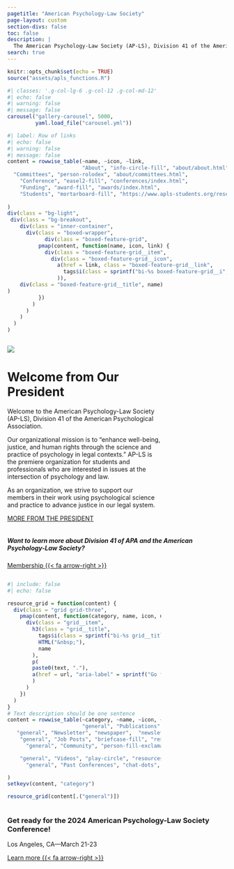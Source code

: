 ```yaml
---
pagetitle: "American Psychology-Law Society"
page-layout: custom
section-divs: false
toc: false
description: |
  The American Psychology-Law Society (AP-LS), Division 41 of the American Psychological Association is an organization dedicated to enhancing the well-being, justice, and human rights through the science and practice of psychology in legal contexts.  
search: true
---
```


```r
knitr::opts_chunk$set(echo = TRUE)
source("assets/apls_functions.R")
```



::: {.hero-banner .column-screen}
::: {.inner-container}

```r
#| classes: '.g-col-lg-6 .g-col-12 .g-col-md-12'
#| echo: false
#| warning: false 
#| message: false
carousel("gallery-carousel", 5000, 
         yaml.load_file("carousel.yml"))
```


:::

::: {#gallery .column-page}
:::

```{=html}
<style>
#hero-banner {
  padding-top: 35px;
  padding-bottom: 15px;
}
#quarto-content main { 
  margin-top: 0;
  padding-top: 0;
}
html {
  scroll-behavior: smooth;
}
.headline {
font-size: 1.25rem;
font-weight: 600;
padding-bottom: 1rem;
}
.headline p {
  margin: 25px;
  padding-bottom: 0.2rem;
}
.headline a {
  color: #f8f8f8;
  text-decoration: none;
}
.headline ul li {
  margin-bottom: 0.3rem;
}
.carousel.card {
  padding-top: 2rem;
}
.carousel img {
  width: 60%;
  margin-bottom: 110px;
}
.carousel-control-prev-icon, .carousel-control-next-icon {
  margin-bottom: 110px;
}
.carousel-caption {
  padding-top: 1rem;
  padding-bottom: 1rem;
}
</style>
```

:::

::: {.column-screen}
::: grid
::: {.alt-background-blue}

```r
#| label: Row of links
#| echo: false
#| warning: false
#| message: false
content = rowwise_table(~name, ~icon, ~link,
                        "About", "info-circle-fill", "about/about.html",
  "Committees", "person-rolodex", "about/committees.html",
    "Conference", "easel2-fill", "conferences/index.html", 
    "Funding", "award-fill", "awards/index.html",
    "Students", "mortarboard-fill", "https://www.apls-students.org/resources.html"
  
)
div(class = "bg-light",
 div(class = "bg-breakout",
    div(class = "inner-container",
      div(class = "boxed-wrapper",
            div(class = "boxed-feature-grid",
          pmap(content, function(name, icon, link) {
            div(class = "boxed-feature-grid__item",
              div(class = "boxed-feature-grid__icon",
                a(href = link, class = "boxed-feature-grid__link",
                  tags$i(class = sprintf("bi-%s boxed-feature-grid__i", icon))
                )),
    div(class = "boxed-feature-grid__title", name)
)
          })
        )
      )
    )
  )
)

```
:::
:::
:::

::: {.column .col-v-center width="15%"}
:::

::: {.column .col-v-center width="70%"}

::: vspace
::: 

![](about/presidents/daniel_murrie.jpeg){.avatar}

# Welcome from Our President
::: vspace
:::

::: president-intro
<p>Welcome to the American Psychology-Law Society (AP-LS), Division 41 of the American Psychological Association.</p>

<p>Our organizational mission is to "enhance well-being, justice, and human rights through the science and practice of psychology in legal contexts." AP-LS is the premiere organization for students and professionals who are interested in issues at the intersection of psychology and law.</p>

<p>As an organization, we strive to support our members in their work using psychological science and practice to advance justice in our legal system.</p>
:::

::: about-link
[MORE FROM THE PRESIDENT](about/presidents/index.html)
:::
:::


::: column-screen
::: {.simple-info-blue .alt-background-blue}
::: content-block-blue
##### Want to learn more about Division 41 of APA and the American Psychology-Law Society? 

[Membership {{< fa arrow-right >}}](membership/index.html){.btn-action .btn .btn-secondary .btn-lg role="button"}
:::
:::



::: {.column .col-v-center width="15%"}
:::

::: {.column .col-v-center width="70%"}

::: vspace
:::

```r
#| include: false
#| echo: false

resource_grid = function(content) {
  div(class = "grid grid-three",
    pmap(content, function(category, name, icon, url, text) {
      div(class = "grid__item",
        h3(class = "grid__title",
          tags$i(class = sprintf("bi-%s grid__title-icon", icon)),
          HTML("&nbsp;"),
          name
        ),
        p(
        paste0(text, "."),
        a(href = url, "aria-label" = sprintf("Go to %s", name), span(class = "grid__link-box"))
        )
      )
    })
  )
}
# Text description should be one sentence
content = rowwise_table(~category, ~name, ~icon, ~url, ~text,
                        "general", "Publications", "journals", "publications/index.html", "Learn about journals, book series, etc. from APA Div. 41..",
   "general", "Newsletter", "newspaper",  "newsletter/index.html", "Read the latest news from our membership..",
    "general", "Job Posts", "briefcase-fill", "resources/job-postings/index.html", "Browse recent job listings..",
      "general", "Community", "person-fill-exclamation", "about/standards.html", "NEW! Learn about the AP-LS Community Standards..",

    "general", "Videos", "play-circle", "resources/videos/index.html", "Collection of webinars, talks and videos..",
      "general", "Past Conferences", "chat-dots", "conferences/archive/index.html", "Browse programs from past AP-LS Conferences.."

)
setkeyv(content, "category")
```



```r
resource_grid(content[.("general")])
```

:::
:::



::: {.simple-info-blue .alt-background-blue}
::: content-block-blue
### Get ready for the 2024 American Psychology-Law Society Conference!

Los Angeles, CA---March 21-23

[Learn more {{< fa arrow-right >}}](conferences/index.html){.btn-action .btn .btn-secondary .btn-lg role="button"}
:::
:::
